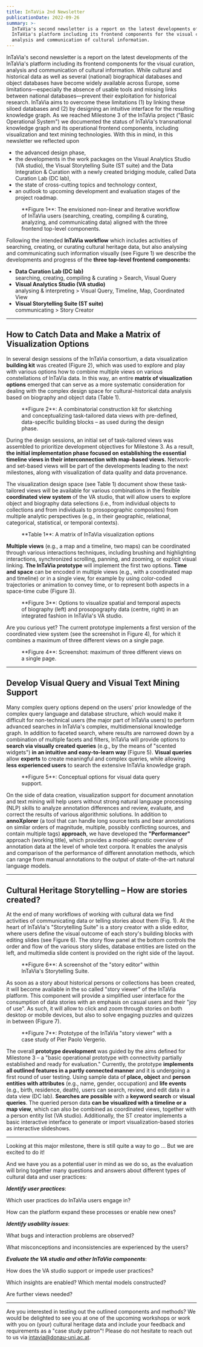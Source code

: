 ```yaml
---
title: InTaVia 2nd Newsletter
publicationDate: 2022-09-26
summary: >-
  InTaVia's second newsletter is a report on the latest developments of the
  InTaVia's platform including its frontend components for the visual curation,
  analysis and communication of cultural information.
---
```

InTaVia's second newsletter is a report on the latest developments of the InTaVia's platform including its frontend components for the visual curation, analysis and communication of cultural information. While cultural and historical data as well as several (national) biographical databases and object databases have become widely available across Europe, some limitations—especially the absence of usable tools and missing links between national databases—prevent their exploitation for historical research. InTaVia aims to overcome these limitations (1) by linking these siloed databases and (2) by designing an intuitive interface for the resulting knowledge graph. As we reached Milestone 3 of the InTaVia project ("Basic Operational System") we documented the status of InTaVia's transnational knowledge graph and its operational frontend components, including visualization and text mining technologies. With this in mind, in this newsletter we reflected upon

* the advanced design phase,
* the developments in the work packages on the Visual Analytics Studio (VA studio), the Visual Storytelling Suite (ST suite) and the Data Integration & Curation with a newly created bridging module, called Data Curation Lab (DC lab),
* the state of cross-cutting topics and technology context,
* an outlook to upcoming development and evaluation stages of the project roadmap.

<Figure src="/assets/content/en/newsletters/intavia-2nd-newsletter/555.png" alignment="stretch">
  **Figure 1**: The envisioned non-linear and iterative workflow of InTaVia users (searching, creating, compiling & curating, analyzing, and communicating data) aligned with the three frontend top-level components.
</Figure>

Following the intended **InTaVia workflow** which includes activities of searching, creating, or curating cultural heritage data, but also analysing and communicating such information visually (see Figure 1) we describe the developments and progress of the **three top-level frontend components:**

* **Data Curation Lab (DC lab)**\
  searching, creating, compiling & curating > Search, Visual Query
* **Visual Analytics Studio (VA studio)**\
  analysing & interpreting > Visual Query, Timeline, Map, Coordinated View
* **Visual Storytelling Suite (ST suite)**\
  communicating > Story Creator

---

## How to Catch Data and Make a Matrix of Visualization Options

In several design sessions of the InTaVia consortium, a data visualization **building kit** was created (Figure 2), which was used to explore and play with various options how to combine multiple views on various constellations of InTaVia data. In this way, an entire **matrix of visualization options** emerged that can serve as a more systematic consideration for dealing with the complex design space for cultural-historical data analysis based on biography and object data (Table 1).

<Figure src="/assets/content/en/newsletters/intavia-2nd-newsletter/666.png" alignment="stretch">
  **Figure 2**: A combinatorial construction kit for sketching and conceptualizing task-tailored data views with pre-defined, data-specific building blocks – as used during the design phase.
</Figure>

During the design sessions, an initial set of task-tailored views was assembled to prioritize development objectives for Milestone 3. As a result, **the initial implementation phase focused on establishing the essential timeline views in their interconnection with map-based views.** Network- and set-based views will be part of the developments leading to the next milestones, along with visualization of data quality and data provenance.

The visualization design space (see Table 1) document show these task-tailored views will be available for various combinations in the flexible **coordinated view system** of the VA studio, that will allow users to explore object and biography data selections (i.e., from individual objects to collections and from individuals to prosopographic composites) from multiple analytic perspectives (e.g., in their geographic, relational, categorical, statistical, or temporal contexts).

<Figure src="/assets/content/en/newsletters/intavia-2nd-newsletter/777.png" alignment="stretch">
  **Table 1**: A matrix of InTaVia visualization options
</Figure>

**Multiple views** (e.g., a map and a timeline, two maps) can be coordinated through various interactions techniques, including brushing and highlighting interactions, synchronized scrolling, panning, and zooming, or explicit visual linking. **The InTaVia prototype** will implement the first two options. **Time and space** can be encoded in multiple views (e.g., with a coordinated map and timeline) or in a single view, for example by using color-coded trajectories or animation to convey time, or to represent both aspects in a space-time cube (Figure 3).

<Figure src="/assets/content/en/newsletters/intavia-2nd-newsletter/888.png" alignment="stretch">
  **Figure 3**: Options to visualize spatial and temporal aspects of biography (left) and prosopography data (centre, right) in an integrated fashion in InTaVia's VA studio.
</Figure>

Are you curious yet? The current prototype implements a first version of the coordinated view system (see the screenshot in Figure 4), for which it combines a maximum of three different views on a single page.

<Figure src="/assets/content/en/newsletters/intavia-2nd-newsletter/999.jpg" alignment="stretch">
  **Figure 4**: Screenshot: maximum of three different views on a single page.
</Figure>

---

## Develop Visual Query and Visual Text Mining Support

Many complex query options depend on the users' prior knowledge of the complex query language and database structure, which would make it difficult for non-technical users (the major part of InTaVia users) to perform advanced searches in InTaVia's complex, multidimensional knowledge graph. In addition to faceted search, where results are narrowed down by a combination of multiple facets and filters, InTaVia will provide options to **search via visually created queries** (e.g., by the means of "scented widgets") **in an intuitive and easy-to-learn way** (Figure 5). **Visual queries** allow **experts** to create meaningful and complex queries, while allowing **less experienced users** to search the extensive InTaVia knowledge graph.

<Figure src="/assets/content/en/newsletters/intavia-2nd-newsletter/111.png" alignment="stretch">
  **Figure 5**: Conceptual options for visual data query support.
</Figure>

On the side of data creation, visualization support for document annotation and text mining will help users without strong natural language processing (NLP) skills to analyze annotation differences and review, evaluate, and correct the results of various algorithmic solutions. In addition to **annoXplorer** (a tool that can handle long source texts and bear annotations on similar orders of magnitude, multiple, possibly conflicting sources, and contain multiple tags) **approach**, we have developed the **"Performancer"** approach (working title), which provides a model-agnostic overview of annotation data at the level of whole text corpora. It enables the analysis and comparison of the performance of different annotation methods, which can range from manual annotations to the output of state-of-the-art natural language models.

---

## Cultural Heritage Storytelling – How are stories created?

At the end of many workflows of working with cultural data we find activities of communicating data or telling stories about them (Fig. 1). At the heart of InTaVia's "Storytelling Suite" is a story creator with a slide editor, where users define the visual outcome of each story's building blocks with editing slides (see Figure 6). The story flow panel at the bottom controls the order and flow of the various story slides, database entities are listed on the left, and multimedia slide content is provided on the right side of the layout.

<Figure src="/assets/content/en/newsletters/intavia-2nd-newsletter/000.jpg" alignment="stretch">
  **Figure 6**: A screenshot of the "story editor" within InTaVia's Storytelling Suite.
</Figure>

As soon as a story about historical persons or collections has been created, it will become available in the so called "story viewer" of the InTaVia platform. This component will provide a simplified user interface for the consumption of data stories with an emphasis on casual users and their "joy of use". As such, it will allow to click and zoom through stories on both desktop or mobile devices, but also to solve engaging puzzles and quizzes in between (Figure 7).

<Figure src="/assets/content/en/newsletters/intavia-2nd-newsletter/qqq.jpg" alignment="stretch">
  **Figure 7**: Prototype of the InTaVia "story viewer" with a case study of Pier Paolo Vergerio.
</Figure>

The overall **prototype development** was guided by the aims defined for Milestone 3 – a "basic operational prototype with connectivity partially established and ready for evaluation." Currently, the prototype **implements all outlined features in a partly connected manner** and it is undergoing a first round of user testing. Using sample data of **place, object** and **person entities with attributes** (e.g., name, gender, occupation) and **life events** (e.g., birth, residence, death), users can search, review, and edit data in a data view (DC lab). **Searches are possible** with a **keyword search** or **visual queries**. The queried person data **can be visualized with a timeline or a map view**, which can also be combined as coordinated views, together with a person entity list (VA studio). Additionally, the ST creator implements a basic interactive interface to generate or import visualization-based stories as interactive slideshows.

---

Looking at this major milestone, there is still quite a way to go … But we are excited to do it!

And we have you as a potential user in mind as we do so, as the evaluation will bring together many questions and answers about different types of cultural data and user practices:

***Identify user practices***:

Which user practices do InTaVia users engage in?

How can the platform expand these processes or enable new ones?



***Identify usability issues***:

What bugs and interaction problems are observed?

What misconceptions and inconsistencies are experienced by the users?



***Evaluate the VA studio and other InTaVia components***:

How does the VA studio support or impede user practices?

Which insights are enabled? Which mental models constructed?

Are further views needed?

---

Are you interested in testing out the outlined components and methods? We would be delighted to see you at one of the upcoming workshops or work with you on (your) cultural heritage data and include your feedback and requirements as a "case study patron"! Please do not hesitate to reach out to us via [intavia@donau-uni.ac.at](mailto:intavia@donau-uni.ac.at).
